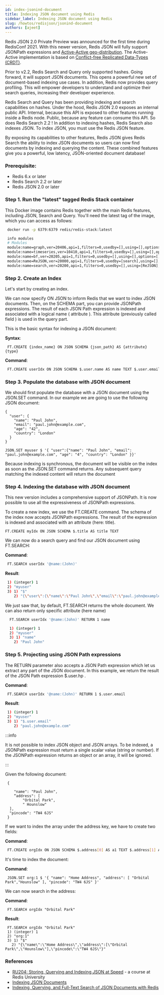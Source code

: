 ```yaml
---
id: index-jsonind-document
title: Indexing JSON document using Redis
sidebar_label: Indexing JSON document using Redis
slug: /howtos/redisjson/jsonind-document
authors: [ajeet]
---
```



<Authors frontMatter={frontMatter} />

Redis JSON 2.0 Private Preview was announced for the first time during RedisConf 2021. With this newer version, Redis JSON will fully support JSONPath expressions and [Active-Active geo-distribution](https://redis.com/redis-enterprise/technology/active-active-geo-distribution/). The Active-Active implementation is based on [Conflict-free Replicated Data-Types (CRDT)](https://en.wikipedia.org/wiki/Conflict-free_replicated_data_type).

Prior to v2.2, Redis Search and Query only supported hashes. Going forward, it will support JSON documents. This opens a powerful new set of document-based indexing use cases. In addition, Redis now provides query profiling. This will empower developers to understand and optimize their search queries, increasing their developer experience.

Redis Search and Query has been providing indexing and search capabilities on hashes. Under the hood, Redis JSON 2.0 exposes an internal public API. Internal, because this API is exposed to other features running inside a Redis node. Public, because any feature can consume this API. So does Redis Search 2.2 ! In addition to indexing hashes, Redis Search also indexes JSON. To index JSON, you must use the Redis JSON feature.

By exposing its capabilities to other features, Redis JSON gives Redis Search the ability to index JSON documents so users can now find documents by indexing and querying the content. These combined features give you a powerful, low latency, JSON-oriented document database!

### Prerequisite:

- Redis 6.x or later
- Redis Search 2.2 or later
- Redis JSON 2.0 or later

### Step 1. Run the "latest" tagged Redis Stack container

This Docker image contains Redis together with the main Redis features, including JSON, Search and Query. You'll need the latest tag of the image, which you can access as follows:

```bash
 docker run -p 6379:6379 redis/redis-stack:latest
```

```bash
 info modules
 # Modules
 module:name=graph,ver=20406,api=1,filters=0,usedby=[],using=[],options=[]
 module:name=timeseries,ver=10410,api=1,filters=0,usedby=[],using=[],options=[]
 module:name=bf,ver=20205,api=1,filters=0,usedby=[],using=[],options=[]
 module:name=ReJSON,ver=20000,api=1,filters=0,usedby=[search],using=[],options=[]
 module:name=search,ver=20200,api=1,filters=0,usedby=[],using=[ReJSON],options=[]
```

### Step 2. Create an Index

Let's start by creating an index.

We can now specify ON JSON to inform Redis that we want to index JSON documents.
Then, on the SCHEMA part, you can provide JSONPath expressions. The result of each JSON Path expression is indexed and associated with a logical name ( attribute ). This attribute (previously called field ) is used in the query part.

This is the basic syntax for indexing a JSON document:

<b>Syntax</b>:

```
 FT.CREATE {index_name} ON JSON SCHEMA {json_path} AS {attribute} {type}
```

<b>Command</b>:

```bash
 FT.CREATE userIdx ON JSON SCHEMA $.user.name AS name TEXT $.user.email AS email  TAG
```

### Step 3. Populate the database with JSON document

We should first populate the database with a JSON document using the JSON.SET command. In our example we are going to use the following JSON document:

```
{
  "user": {
    "name": "Paul John",
    "email": "paul.john@example.com",
    "age": "42",
    "country": "London"
  }
}
```

```
JSON.SET myuser $ '{ "user":{"name": "Paul John", "email": "paul.john@example.com", "age": "4", "country": "London" }}'

```

Because indexing is synchronous, the document will be visible on the index as soon as the JSON.SET command returns. Any subsequent query matching the indexed content will return the document

### Step 4. Indexing the database with JSON document

This new version includes a comprehensive support of JSONPath. It is now possible to use all the expressiveness of JSONPath expressions.

To create a new index, we use the FT.CREATE command. The schema of the index now accepts JSONPath expressions. The result of the expression is indexed and associated with an attribute (here: title).

```
FT.CREATE myIdx ON JSON SCHEMA $.title AS title TEXT
```

We can now do a search query and find our JSON document using FT.SEARCH:

<b>Command</b>:

```bash
 FT.SEARCH userIdx '@name:(John)'
```

<b>Result</b>:

```bash
 1) (integer) 1
 2) "myuser"
 3) 1) "$"
    2) "{\"user\":{\"name\":\"Paul John\",\"email\":\"paul.john@example.com\",\"age\":\"4\",\"country\":\"London\"}}"
```

We just saw that, by default, FT.SEARCH returns the whole document. We can also return only specific attribute (here name)

```bash
  FT.SEARCH userIdx '@name:(John)' RETURN 1 name
```

```bash
  1) (integer) 1
  2) "myuser"
  3) 1) "name"
    2) "Paul John"
```

### Step 5. Projecting using JSON Path expressions

The RETURN parameter also accepts a JSON Path expression which let us extract any part of the JSON document.
In this example, we return the result of the JSON Path expression $.user.hp .

<b>Command</b>:

```bash
 FT.SEARCH userIdx '@name:(John)' RETURN 1 $.user.email
```

<b>Result</b>:

```bash
 1) (integer) 1
 2) "myuser"
 3) 1) "$.user.email"
    2) "paul.john@example.com"
```

:::info

It is not possible to index JSON object and JSON arrays. To be indexed, a JSONPath expression must return a single scalar value (string or number). If the JSONPath expression returns an object or an array, it will be ignored.

:::

Given the following document:

```
 {

    "name": "Paul John",
    “address": [
        "Orbital Park",
        " Hounslow"
  ],
  "pincode": "TW4 6JS"
 }
```

If we want to index the array under the address key, we have to create two fields:

<b>Command</b>:

```bash
 FT.CREATE orgIdx ON JSON SCHEMA $.address[0] AS a1 TEXT $.address[1] AS a2 TEXT
```

It's time to index the document:

<b>Command</b>:

```
 JSON.SET org:1 $ '{ "name": "Home Address", "address": [ "Orbital Park","Hounslow" ], "pincode": "TW4 6JS" }'
```

We can now search in the address:

<b>Command</b>:

```
 FT.SEARCH orgIdx "Orbital Park"
```

<b>Result</b>:

```
 FT.SEARCH orgIdx "Orbital Park"
 1) (integer) 1
 2) "org:1"
 3) 1) "$"
   2) "{\"name\":\"Home Address\",\"address\":[\"Orbital Park\",\"Hounslow\"],\"pincode\":\"TW4 6JS\"}"
```

### References

- [RU204: Storing, Querying and Indexing JSON at Speed](https://university.redis.com/courses/ru204/) - a course at Redis University
- [Indexing JSON Documents](https://oss.redis.com/redisearch/master/Indexing_JSON/)
- [Indexing, Querying, and Full-Text Search of JSON Documents with Redis](https://redis.com/blog/index-and-query-json-docs-with-redis/)
